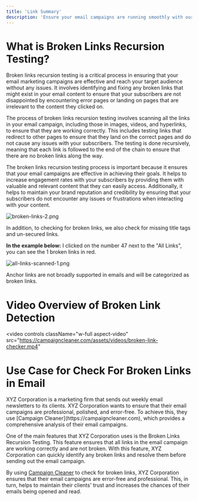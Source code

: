 ```yaml
---
title: 'Link Summary'
description: 'Ensure your email campaigns are running smoothly with our broken link checker tool. Scan all links in your emails and quickly identify any broken links or redirects, ensuring a seamless experience for your subscribers.'
---
```


# What is Broken Links Recursion Testing?
Broken links recursion testing is a critical process in ensuring that your email marketing campaigns are effective and reach your target audience without any issues. It involves identifying and fixing any broken links that might exist in your email content to ensure that your subscribers are not disappointed by encountering error pages or landing on pages that are irrelevant to the content they clicked on.

The process of broken links recursion testing involves scanning all the links in your email campaign, including those in images, videos, and hyperlinks, to ensure that they are working correctly. This includes testing links that redirect to other pages to ensure that they land on the correct pages and do not cause any issues with your subscribers. The testing is done recursively, meaning that each link is followed to the end of the chain to ensure that there are no broken links along the way.

The broken links recursion testing process is important because it ensures that your email campaigns are effective in achieving their goals. It helps to increase engagement rates with your subscribers by providing them with valuable and relevant content that they can easily access. Additionally, it helps to maintain your brand reputation and credibility by ensuring that your subscribers do not encounter any issues or frustrations when interacting with your content.

![broken-links-2.png](/images/broken-links-2.png)

In addition, to checking for broken links, we also check for missing title tags and un-secured links.

**In the example below:** I clicked on the number 47 next to the "All Links", you can see the 1 broken links in red.

![all-links-scanned-1.png](/images/all-links-scanned-1.png)

<Warning>
 Anchor links are not broadly supported in emails and will be categorized as broken links.
</Warning>


# Video Overview of Broken Link Detection

<video
  controls
  className="w-full aspect-video"
  src="https://campaigncleaner.com/assets/videos/broken-link-checker.mp4"
></video>

# Use Case for Check For Broken Links in Email
<Note>
XYZ Corporation is a marketing firm that sends out weekly email newsletters to its clients. XYZ Corporation wants to ensure that their email campaigns are professional, polished, and error-free. To achieve this, they use [Campaign Cleaner](https://campaigncleaner.com), which provides a comprehensive analysis of their email campaigns.
 
One of the main features that XYZ Corporation uses is the Broken Links Recursion Testing. This feature ensures that all links in the email campaign are working correctly and are not broken. With this feature, XYZ Corporation can quickly identify any broken links and resolve them before sending out the email campaign.
 
By using [Campaign Cleaner](https://campaigncleaner.com) to check for broken links, XYZ Corporation ensures that their email campaigns are error-free and professional. This, in turn, helps to maintain their clients' trust and increases the chances of their emails being opened and read.
</Note>